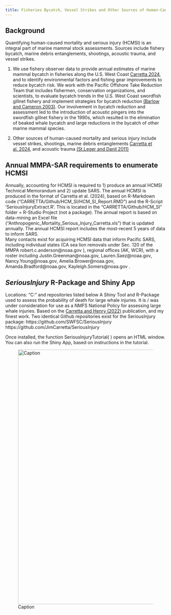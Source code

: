 ```yaml
---
title: Fisheries Bycatch, Vessel Strikes and Other Sources of Human-Caused Mortality
---
```


## Background

Quantifying human-caused mortality and serious injury (HCMSI) is an integral part of marine mammal stock assessments. Sources include fishery bycatch, marine debris entanglements, shootings, acoustic trauma, and vessel strikes.

1.  We use fishery observer data to provide annual estimates of marine mammal bycatch in fisheries along the U.S. West Coast [Carretta 2024](https://repository.library.noaa.gov/view/noaa/61363), and to identify environmental factors and fishing gear improvements to reduce bycatch risk. We work with the Pacific Offshore Take Reduction Team that includes fishermen, conservation organizations, and scientists, to evaluate bycatch trends in the U.S. West Coast swordfish gillnet fishery and implement strategies for bycatch reduction [(Barlow and Cameron 2003)](https://onlinelibrary.wiley.com/doi/abs/10.1111/j.1748-7692.2003.tb01108.x). Our involvement in bycatch reduction and assessment led to the introduction of acoustic pingers into the swordfish gillnet fishery in the 1990s, which resulted in the elimination of beaked whale bycatch and large reductions in the bycatch of other marine mammal species.

2.  Other sources of human-caused mortality and serious injury include vessel strikes, shootings, marine debris entanglements [Carretta et al. 2024](https://repository.library.noaa.gov/view/noaa/66175), and acoustic trauma [(St.Leger and Danil 2011)](https://www.ingentaconnect.com/content/mts/mtsj/2011/00000045/00000006/art00012)

## Annual MMPA-SAR requirements to enumerate HCMSI

Annually, accounting for HCMSI is required to 1) produce an annual HCMSI Technical Memorandum and 2) update SARS. The annual HCMSI is produced in the format of Carretta et al. (2024), based on R-Markdown code (“CARRETTA/Github/HCM_SI/HCM_SI_Report.RMD”) and the R-Script ‘SeriousInjuryExtract.R’. This is located in the “CARRETTA/Github/HCM_SI” folder = R-Studio Project (not a package). The annual report is based on data-mining an Excel file (“Anthropogenic_Mortality_Serious_Injury_Carretta.xls”) that is updated annually. The annual HCMSI report includes the most-recent 5 years of data to inform SARS.  
Many contacts exist for acquiring HCMSI data that inform Pacific SARS, including individual states (CA sea lion removals under Sec. 120 of the MMPA robert.c.anderson@noaa.gov ), regional offices (AK, WCR), with a roster including Justin.Greenman@noaa.gov, Lauren.Saez@noaa.gov, Nancy.Young@noaa.gov, Amelia.Brower@noaa.gov, Amanda.Bradford@noaa.gov, Kayleigh.Somers@noaa.gov .

## *SeriousInjury* R-Package and Shiny App

Locations: “C:\Carretta\Github\SeriousInjury” and repositories listed below
A Shiny Tool and R-Package used to assess the probability of death for large whale injuries. It is / was under consideration for use as a NMFS National Policy for assessing large whale injuries. Based on the [Carretta and Henry (2022)](https://www.frontiersin.org/journals/marine-science/articles/10.3389/fmars.2022.863070/full) publication, and my finest work. Two identical Github repositories exist for the SeriousInjury package: 
https://github.com/SWFSC/SeriousInjury 
https://github.com/JimCarretta/SeriousInjury

Once installed, the function SeriousInjuryTutorial( ) opens an HTML window. You can also run the Shiny App, based on instructions in the tutorial.

![Caption](images/SeriousInjuryShiny.png){width="800"}

